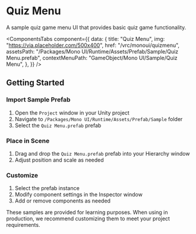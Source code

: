 
# Quiz Menu

A sample quiz game menu UI that provides basic quiz game functionality.

<ComponentsTabs
  component={{
    data: {
      title: "Quiz Menu",
      img: "https://via.placeholder.com/500x400",
      href: "/vrc/monoui/quizmenu",
      assetsPath: "/Packages/Mono UI/Runtime/Assets/Prefab/Sample/Quiz Menu.prefab",
      contextMenuPath: "GameObject/Mono UI/Sample/Quiz Menu",
    },
  }}
/>

## Getting Started

<Steps>

### Import Sample Prefab

1. Open the `Project` window in your Unity project
2. Navigate to `/Packages/Mono UI/Runtime/Assets/Prefab/Sample` folder
3. Select the `Quiz Menu.prefab` prefab

### Place in Scene

1. Drag and drop the `Quiz Menu.prefab` prefab into your Hierarchy window
2. Adjust position and scale as needed

### Customize

1. Select the prefab instance
2. Modify component settings in the Inspector window
3. Add or remove components as needed

</Steps>

<Callout type="info">
  These samples are provided for learning purposes. When using in production, we recommend customizing them to meet your project requirements.
</Callout> 